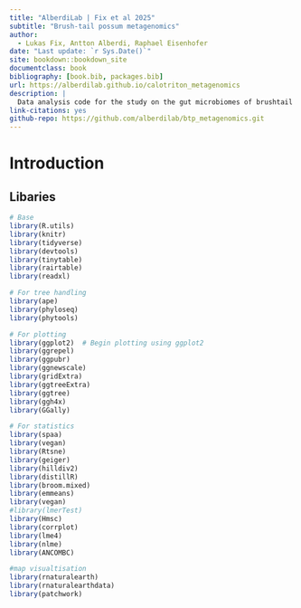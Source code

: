 ```yaml
---
title: "AlberdiLab | Fix et al 2025"
subtitle: "Brush-tail possum metagenomics"
author:
  - Lukas Fix, Antton Alberdi, Raphael Eisenhofer 
date: "Last update: `r Sys.Date()`"
site: bookdown::bookdown_site
documentclass: book
bibliography: [book.bib, packages.bib]
url: https://alberdilab.github.io/calotriton_metagenomics
description: |
  Data analysis code for the study on the gut microbiomes of brushtail possums in tasmania.
link-citations: yes
github-repo: https://github.com/alberdilab/btp_metagenomics.git
---
```


# Introduction

## Libaries 

```r
# Base
library(R.utils)
library(knitr)
library(tidyverse)
library(devtools)
library(tinytable)
library(rairtable)
library(readxl)

# For tree handling
library(ape)
library(phyloseq)
library(phytools)

# For plotting
library(ggplot2)  # Begin plotting using ggplot2
library(ggrepel)
library(ggpubr)
library(ggnewscale)
library(gridExtra)
library(ggtreeExtra)
library(ggtree)
library(ggh4x)
library(GGally)

# For statistics
library(spaa)
library(vegan)
library(Rtsne)
library(geiger)
library(hilldiv2)
library(distillR)
library(broom.mixed)
library(emmeans)
library(vegan)
#library(lmerTest)
library(Hmsc)
library(corrplot)
library(lme4)
library(nlme)
library(ANCOMBC)

#map visualtisation
library(rnaturalearth)
library(rnaturalearthdata)
library(patchwork)
```

